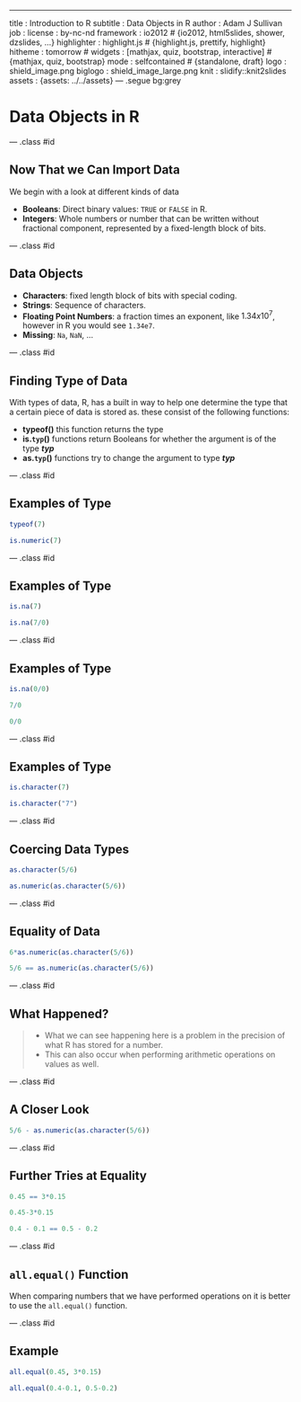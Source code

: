 ---
title       : Introduction to R
subtitle    : Data Objects in R
author      : Adam J Sullivan
job         : 
license     : by-nc-nd
framework   : io2012        # {io2012, html5slides, shower, dzslides, ...}
highlighter : highlight.js  # {highlight.js, prettify, highlight}
hitheme     : tomorrow      # 
widgets     : [mathjax, quiz, bootstrap, interactive]            # {mathjax, quiz, bootstrap}
mode        : selfcontained # {standalone, draft}
logo        : shield_image.png
biglogo     : shield_image_large.png
knit        : slidify::knit2slides
assets      : {assets: ../../assets}
---  .segue bg:grey

# Data Objects in R

--- .class #id

## Now That we Can Import Data



We begin with a look at different kinds of data

- **Booleans**: Direct binary values: `TRUE` or `FALSE` in R. 
- **Integers**: Whole numbers or number that can be written without fractional component, represented by a fixed-length block of bits.

--- .class #id

## Data Objects

- **Characters**: fixed length block of bits with special coding.
- **Strings**: Sequence of characters.
- **Floating Point Numbers**: a fraction times an exponent, like $1.34x10^7$, however in R you would see `1.34e7`. 
- **Missing**: `Na`, `NaN`, $\ldots$

--- .class #id

## Finding Type of Data

With types of data, R, has a built in way to help one determine the type that a certain piece of data is stored as. these consist of the following functions:


- **typeof()** this function returns the type
- **is.`typ`()** functions return Booleans for whether the argument is of the type ***typ***
- **as.`typ`()** functions try to change the argument to type ***typ***

--- .class #id

## Examples of Type

```r
typeof(7)

is.numeric(7)
```

--- .class #id


## Examples of Type

```R

is.na(7)

is.na(7/0)
```

--- .class #id

## Examples of Type

```R
is.na(0/0)

7/0

0/0
```

--- .class #id


## Examples of Type

```R
is.character(7)

is.character("7")
```

--- .class #id

## Coercing Data Types

```R
as.character(5/6)

as.numeric(as.character(5/6))
```

--- .class #id

## Equality of Data

```R
6*as.numeric(as.character(5/6))

5/6 == as.numeric(as.character(5/6))
```

--- .class #id

## What Happened?

>- What we can see happening here is a problem in the precision of what R has stored for a number. 
>- This can also occur when performing arithmetic operations on values as well.

--- .class #id

## A Closer Look

```r
5/6 - as.numeric(as.character(5/6))
```



--- .class #id

## Further Tries at Equality

```r

0.45 == 3*0.15

0.45-3*0.15

0.4 - 0.1 == 0.5 - 0.2
```

--- .class #id

## `all.equal()` Function

When comparing numbers that we have performed operations on it is better to use the `all.equal()` function.

--- .class #id

## Example

```R
all.equal(0.45, 3*0.15)

all.equal(0.4-0.1, 0.5-0.2)

```